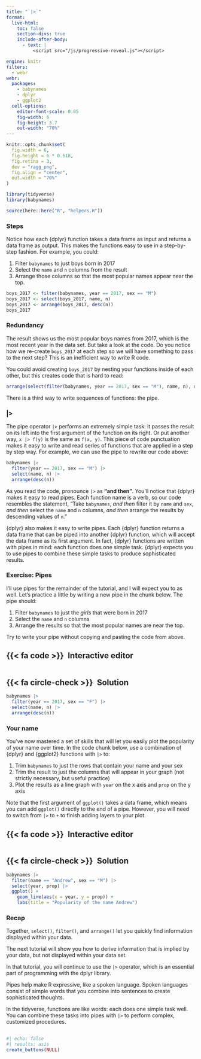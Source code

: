 ```yaml
---
title: "`|>`"
format:
  live-html: 
    toc: false
    section-divs: true
    include-after-body: 
      - text: |
          <script src="/js/progressive-reveal.js"></script>

engine: knitr
filters:
  - webr
webr:
  packages:
    - babynames
    - dplyr
    - ggplot2
  cell-options:
    editor-font-scale: 0.85
    fig-width: 6
    fig-height: 3.7
    out-width: "70%"
---
```


```r
knitr::opts_chunk$set(
  fig.width = 6,
  fig.height = 6 * 0.618,
  fig.retina = 3,
  dev = "ragg_png",
  fig.align = "center",
  out.width = "70%"
)

library(tidyverse)
library(babynames)

source(here::here("R", "helpers.R"))
```

### Steps {.no-hide}

Notice how each {dplyr} function takes a data frame as input and returns a data frame as output. This makes the functions easy to use in a step-by-step fashion. For example, you could:

1. Filter `babynames` to just boys born in 2017
2. Select the `name` and `n` columns from the result
3. Arrange those columns so that the most popular names appear near the top.

```r
boys_2017 <- filter(babynames, year == 2017, sex == "M")
boys_2017 <- select(boys_2017, name, n)
boys_2017 <- arrange(boys_2017, desc(n))
boys_2017
```

### Redundancy

The result shows us the most popular boys names from 2017, which is the most recent year in the data set. But take a look at the code. Do you notice how we re-create `boys_2017` at each step so we will have something to pass to the next step? This is an inefficient way to write R code.

You could avoid creating `boys_2017` by nesting your functions inside of each other, but this creates code that is hard to read:

```r
arrange(select(filter(babynames, year == 2017, sex == "M"), name, n), desc(n))
```

There is a third way to write sequences of functions: the pipe.

### |>

The pipe operator `|>` performs an extremely simple task: it passes the result on its left into the first argument of the function on its right. Or put another way, `x |> f(y)` is the same as `f(x, y)`. This piece of code punctuation makes it easy to write and read series of functions that are applied in a step by step way. For example, we can use the pipe to rewrite our code above:

```r
babynames |> 
  filter(year == 2017, sex == "M") |> 
  select(name, n) |> 
  arrange(desc(n))
```

As you read the code, pronounce `|>` as **"and then"**. You'll notice that {dplyr} makes it easy to read pipes. Each function name is a verb, so our code resembles the statement, "Take `babynames`, _and then_ filter it by `name` and `sex`, _and then_ select the `name` and `n` columns, _and then_ arrange the results by descending values of `n`."

{dplyr} also makes it easy to write pipes. Each {dplyr} function returns a data frame that can be piped into another {dplyr} function, which will accept the data frame as its first argument. In fact, {dplyr} functions are written with pipes in mind: each function does one simple task. {dplyr} expects you to use pipes to combine these simple tasks to produce sophisticated results.

### Exercise: Pipes

I'll use pipes for the remainder of the tutorial, and I will expect you to as well. Let's practice a little by writing a new pipe in the chunk below. The pipe should:

1. Filter `babynames` to just the *girls* that were born in 2017
2. Select the `name` and `n` columns
3. Arrange the results so that the most popular names are near the top.

Try to write your pipe without copying and pasting the code from above.

::: {.panel-tabset}
## {{< fa code >}}&ensp;Interactive editor

```webr



```

## {{< fa circle-check >}}&ensp;Solution

```r
babynames |> 
  filter(year == 2017, sex == "F") |> 
  select(name, n) |> 
  arrange(desc(n))
```

:::

### Your name

You've now mastered a set of skills that will let you easily plot the popularity of your name over time. In the code chunk below, use a combination of {dplyr} and {ggplot2} functions with `|>` to:

1. Trim `babynames` to just the rows that contain your name and your sex
2. Trim the result to just the columns that will appear in your graph (not strictly necessary, but useful practice)
3. Plot the results as a line graph with `year` on the x axis and `prop` on the y axis

Note that the first argument of `ggplot()` takes a data frame, which means you can add `ggplot()` directly to the end of a pipe. However, you will need to switch from `|>` to `+` to finish adding layers to your plot.

::: {.panel-tabset}
## {{< fa code >}}&ensp;Interactive editor

```webr



```

## {{< fa circle-check >}}&ensp;Solution

```r
babynames |> 
  filter(name == "Andrew", sex == "M") |> 
  select(year, prop) |> 
  ggplot() +
    geom_line(aes(x = year, y = prop)) +
    labs(title = "Popularity of the name Andrew")
```

:::

### Recap

Together, `select()`, `filter()`, and `arrange()` let you quickly find information displayed within your data.

The next tutorial will show you how to derive information that is implied by your data, but not displayed within your data set.

In that tutorial, you will continue to use the `|>` operator, which is an essential part of programming with the dplyr library.

Pipes help make R expressive, like a spoken language. Spoken languages consist of simple words that you combine into sentences to create sophisticated thoughts.

In the tidyverse, functions are like words: each does one simple task well. You can combine these tasks into pipes with `|>` to perform complex, customized procedures.


##

```r
#| echo: false
#| results: asis
create_buttons(NULL)
```
